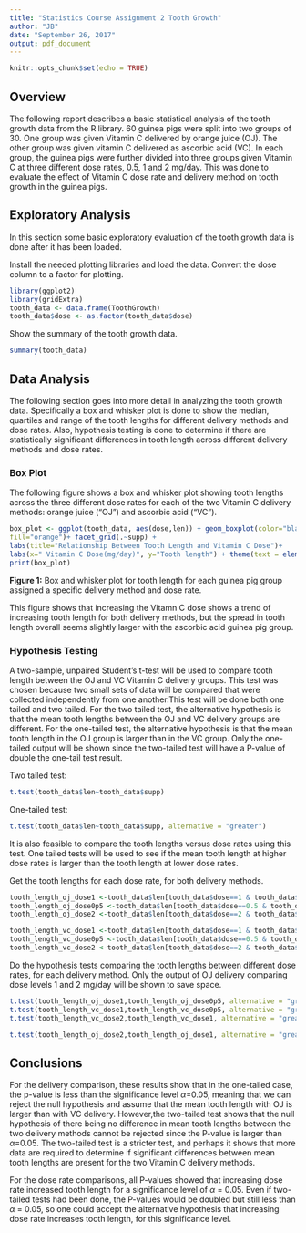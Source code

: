 ```yaml
---
title: "Statistics Course Assignment 2 Tooth Growth"
author: "JB"
date: "September 26, 2017"
output: pdf_document
---
```


```r
knitr::opts_chunk$set(echo = TRUE)
```
## Overview
The following report describes a basic statistical analysis of the tooth growth data
from the R library.  60 guinea pigs were split into two groups of 30.  One group
was given Vitamin C delivered by orange juice (OJ).  The other group was given
vitamin C delivered as ascorbic acid (VC).  In each group, the guinea pigs were
further divided into three groups given Vitamin C at three different dose rates,
0.5, 1 and 2 mg/day.  This was done to evaluate the effect of Vitamin C dose
rate and delivery method on tooth growth in the guinea pigs.

## Exploratory Analysis
In this section some basic exploratory evaluation of the tooth growth data is done
after it has been loaded.

Install the needed plotting libraries and load the data.  Convert the dose column
to a factor for plotting.
```r
library(ggplot2)
library(gridExtra)
tooth_data <- data.frame(ToothGrowth)
tooth_data$dose <- as.factor(tooth_data$dose)
```

Show the summary of the tooth growth data.
```r
summary(tooth_data)
```

## Data Analysis
The following section goes into more detail in analyzing the tooth growth data.
Specifically a box and whisker plot is done to show the median, quartiles and range
of the tooth lengths for different delivery methods and dose rates.  Also, hypothesis
testing is done to determine if there are statistically significant differences in tooth
length across different delivery methods and dose rates.  

### Box Plot
The following figure shows a box and whisker plot showing tooth lengths across the three
different dose rates for each of the two Vitamin C delivery methods:  orange juice ("OJ")
and ascorbic acid ("VC").
```r
box_plot <- ggplot(tooth_data, aes(dose,len)) + geom_boxplot(color="black",
fill="orange")+ facet_grid(.~supp) + 
labs(title="Relationship Between Tooth Length and Vitamin C Dose")+
labs(x=" Vitamin C Dose(mg/day)", y="Tooth length") + theme(text = element_text(size=16))
print(box_plot)
```
**Figure 1:** Box and whisker plot for tooth length for each guinea pig group assigned
a specific delivery method and dose rate.

This figure shows that increasing the Vitamn C dose shows a trend of increasing tooth
length for both delivery methods, but the spread in tooth length overall seems slightly
larger with the ascorbic acid guinea pig group.

### Hypothesis Testing
A two-sample, unpaired Student's t-test will be used to compare tooth length between the
OJ and VC Vitamin C delivery groups. This test was chosen because two small sets of data
will be compared that were collected independently from one another.This test will be 
done both one tailed and two tailed. For the two tailed test, the alternative hypothesis 
is that the mean tooth lengths between the OJ and VC delivery groups are different. For 
the one-tailed test, the alternative hypothesis is that the mean tooth length in the
OJ group is larger than in the VC group.  Only the one-tailed output will be shown since 
the two-tailed test will have a P-value of double the one-tail test result.

Two tailed test:
```r
t.test(tooth_data$len~tooth_data$supp)
```

One-tailed test:
```r
t.test(tooth_data$len~tooth_data$supp, alternative = "greater")
```

It is also feasible to compare the tooth lengths versus dose rates using this test.
One tailed tests will be used to see if the mean tooth length at higher dose rates
is larger than the tooth length at lower dose rates.

Get the tooth lengths for each dose rate, for both delivery methods.
```r
tooth_length_oj_dose1 <-tooth_data$len[tooth_data$dose==1 & tooth_data$supp =="OJ"]
tooth_length_oj_dose0p5 <-tooth_data$len[tooth_data$dose==0.5 & tooth_data$supp =="OJ"]
tooth_length_oj_dose2 <-tooth_data$len[tooth_data$dose==2 & tooth_data$supp =="OJ"]

tooth_length_vc_dose1 <-tooth_data$len[tooth_data$dose==1 & tooth_data$supp =="VC"]
tooth_length_vc_dose0p5 <-tooth_data$len[tooth_data$dose==0.5 & tooth_data$supp =="VC"]
tooth_length_vc_dose2 <-tooth_data$len[tooth_data$dose==2 & tooth_data$supp =="VC"]
```

Do the hypothesis tests comparing the tooth lengths between different dose rates, for
each delivery method.  Only the output of OJ delivery comparing dose levels 1
and 2 mg/day will be shown to save space.
```r
t.test(tooth_length_oj_dose1,tooth_length_oj_dose0p5, alternative = "greater")
t.test(tooth_length_vc_dose1,tooth_length_vc_dose0p5, alternative = "greater")
t.test(tooth_length_vc_dose2,tooth_length_vc_dose1, alternative = "greater")
```

```r
t.test(tooth_length_oj_dose2,tooth_length_oj_dose1, alternative = "greater")

```

## Conclusions
For the delivery comparison, these results show that in the one-tailed case, the p-value
is less than the significance level $\alpha$=0.05, meaning that we can reject the null 
hypothesis and assume that the mean tooth length with OJ is larger than with VC 
delivery. However,the two-tailed test shows that the null hypothesis of there being no
difference in mean tooth lengths between the two delivery methods cannot be rejected 
since the P-value is larger than $\alpha$=0.05.  The two-tailed test is a stricter 
test, and perhaps it shows that more data are required to determine if significant
differences between mean tooth lengths are present for the two Vitamin C delivery 
methods.

For the dose rate comparisons, all P-values showed that increasing dose rate increased
tooth length for a significance level of $\alpha$ = 0.05.  Even if two-tailed tests
had been done, the P-values would be doubled but still less than $\alpha$ = 0.05, so
one could accept the alternative hypothesis that increasing dose rate increases tooth
length, for this significance level.  
